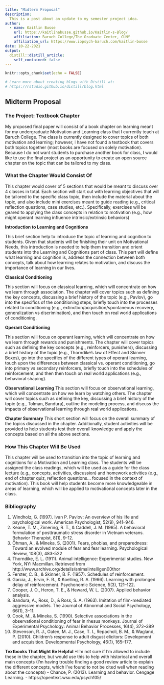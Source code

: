 ```yaml
---
title: "Midterm Proposal"
description: 
  This is a post about an update to my semester project idea.  
author:
  - name: Kaitlin Busse 
    url: https://kaitlinabusse.github.io/Kaitlin-s-Blog/
    affiliation: Baruch College/The Graduate Center, CUNY
    affiliation_url: https://www.iopsych-baruch.com/kaitlin-busse
date: 10-22-2021
output:
  distill::distill_article:
    self_contained: false
---
```


```r
knitr::opts_chunk$set(echo = FALSE)

# Learn more about creating blogs with Distill at:
# https://rstudio.github.io/distill/blog.html

```

## Midterm Proposal

### The Project: Textbook Chapter

My proposed final paper will consist of a book chapter on learning meant for my undergraduate Motivation and Learning class that I currently teach at Baruch College. The class is currently designed to cover topics of both motivation and learning; however, I have not found a textbook that covers both topics together (most books are focused on solely motivation). Because I do not want students to purchase another book for class, I would like to use the final project as an opportunity to create an open source chapter on the topic that can be tailored to my class. 

### What the Chapter Would Consist Of

This chapter would cover of 5 sections that would be meant to discuss over 4 classes in total. Each section will start out with learning objectives that will be tailored to the specific class topic, then include the material about the topic, and also include mini exercises meant to guide reading (e.g., critical reflection questions, case studies, etc.). Specifically, exercises will be geared to applying the class concepts in relation to motivation (e.g., how might operant learning influence intrinsic/extrinsic behaviors)

**Introduction to Learning and Cognitions**

This brief section help to introduce the topic of learning and cognition to students. Given that students will be finishing their unit on Motivational Needs, this introduction is needed to help them transition and orient students into the Learning and Cognitions part of class. This part will define what learning and cognition is, address the connection between both concepts, talk about how learning relates to motivation, and discuss the importance of learning in our lives. 

**Classical Conditioning**

This section will focus on classical learning, which will concentrate on how we learn through association. The chapter will cover topics such as defining the key concepts, discussing a brief history of the topic (e.g., Pavlov), go into the specifics of the conditioning steps, briefly touch into the processes related to conditioning (e.g., extinction/acquisition/spontaneous recovery, generalization vs discrimination), and then touch on real world applications of conditioning.

**Operant Conditioning**

This section will focus on operant learning, which will concentrate on how we learn through rewards and punishments. The chapter will cover topics such as defining the key concepts (e.g., reinforcers, punishers), discussing a brief history of the topic (e.g., Thorndike’s law of Effect and Skinner Boxes), go into the specifics of the different types of operant learning, touch upon the differences between classical vs. operant conditioning, go into primary vs secondary reinforcers, briefly touch into the schedules of reinforcement, and then then touch on real world applications (e.g., behavioral shaping).

**Observational Learning**
This section will focus on observational learning, which will concentrate on how we learn by watching others. The chapter will cover topics such as defining the key, discussing a brief history of the topic (e.g., Tolman, Bandura), outline the modeling process, and discuss the impacts of observational learning through real world applications.   

**Chapter Summary**
This short section will focus on the overall summary of the topics discussed in the chapter. Additionally, student activities will be provided to help students test their overall knowledge and apply the concepts based on all the above sections.  


### How This Chapter Will Be Used
This chapter will be used to transition into the topic of learning and cognitions for a Motivation and Learning class. The students will be assigned the class readings, which will be used as a guide for the class lecture (e.g., concepts, activities, discussion) and homework activities (e.g., end of chapter quiz, reflection questions… focused in the context of motivation). This book will help students become more knowledgeable in areas of learning, which will be applied to motivational concepts later in the class.

### Bibliography

1.	Windholz, G. (1997). Ivan P. Pavlov: An overview of his life and psychological work. American Psychologist, 52(9), 941–946.
2.	Keane, T. M., Zimering, R. T., & Caddell, J. M. (1985). A behavioral formulation of posttraumatic stress disorder in Vietnam veterans. Behavior Therapist, 8(1), 9-12.
3.	Öhman, A., & Mineka, S. (2001). Fears, phobias, and preparedness: Toward an evolved module of fear and fear learning. Psychological Review, 108(3), 483-522
4.	Thorndike, E. L. (1911). Animal intelligence: Experimental studies. New York, NY: Macmillan. Retrieved from http://www.archive.org/details/animalintelligen00thor
5.	Ferster, C. B., & Skinner, B. F. (1957). Schedules of reinforcement.
6.	Garcia, J., Ervin, F. R., & Koelling, R. A. (1966). Learning with prolonged delay of reinforcement. Psychonomic Science, 5(3), 121–122.
7.	Cooper, J. O., Heron, T. E., & Heward, W. L. (2007). Applied behavior analysis.
8.	Bandura, A., Ross, D., & Ross, S. A. (1963). Imitation of film-mediated aggressive models. The Journal of Abnormal and Social Psychology, 66(1), 3–11.
9.	Cook, M., & Mineka, S. (1990). Selective associations in the observational conditioning of fear in rhesus monkeys. Journal of Experimental Psychology: Animal Behavior Processes, 16(4), 372–389
10.	Stevenson, R. J., Oaten, M. J., Case, T. I., Repacholi, B. M., & Wagland, P. (2010). Children’s response to adult disgust elicitors: Development and acquisition. Developmental Psychology, 46(1), 165–177.


**Textbooks That Might Be Helpful**
*I’m not sure if I’m allowed to include these in the chapter, but would use this to help with historical and overall main concepts (I’m having trouble finding a good review article to explain the different concepts, which I’ve found to not be cited well when reading about the concepts) 
-	Chance, P. (2013). Learning and behavior. Cengage Learning.
-	https://opentext.wsu.edu/psych105/ 


